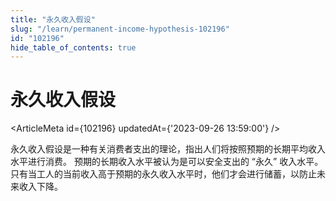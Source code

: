 ```yaml
---
title: "永久收入假设"
slug: "/learn/permanent-income-hypothesis-102196"
id: "102196"
hide_table_of_contents: true
---
```



# 永久收入假设

<ArticleMeta id={102196} updatedAt={'2023-09-26 13:59:00'} />
<div className='border-solid border-b border-t-0 my-4 border-[var(--ifm-color-gray-300)]' />

永久收入假设是一种有关消费者支出的理论，指出人们将按照预期的长期平均收入水平进行消费。 预期的长期收入水平被认为是可以安全支出的 “永久” 收入水平。 只有当工人的当前收入高于预期的永久收入水平时，他们才会进行储蓄，以防止未来收入下降。
